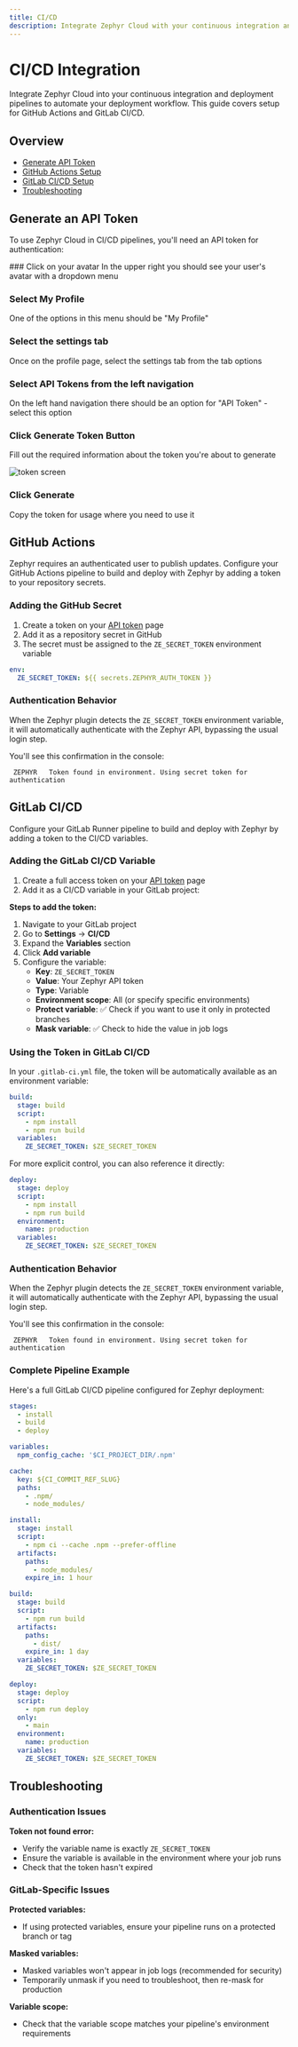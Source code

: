 ```yaml
---
title: CI/CD
description: Integrate Zephyr Cloud with your continuous integration and deployment pipelines
---
```



# CI/CD Integration

Integrate Zephyr Cloud into your continuous integration and deployment pipelines to automate your deployment workflow. This guide covers setup for GitHub Actions and GitLab CI/CD.

## Overview

- [Generate API Token](#generate-an-api-token)
- [GitHub Actions Setup](#github-actions)
- [GitLab CI/CD Setup](#gitlab-cicd)
- [Troubleshooting](#troubleshooting)

## Generate an API Token

To use Zephyr Cloud in CI/CD pipelines, you'll need an API token for authentication:

<Steps>
### Click on your avatar
In the upper right you should see your user's avatar with a dropdown menu

### Select My Profile

One of the options in this menu should be "My Profile"

### Select the settings tab

Once on the profile page, select the settings tab from the tab options

### Select API Tokens from the left navigation

On the left hand navigation there should be an option for "API Token" - select this option

### Click Generate Token Button

Fill out the required information about the token you're about to generate

![token screen](../public/token-screen.webp)

### Click Generate

Copy the token for usage where you need to use it

</Steps>

## GitHub Actions

Zephyr requires an authenticated user to publish updates. Configure your GitHub Actions pipeline to build and deploy with Zephyr by adding a token to your repository secrets.

### Adding the GitHub Secret

1. Create a token on your [API token](https://app.zephyr-cloud.io/profile/settings/user-tokens) page
2. Add it as a repository secret in GitHub
3. The secret must be assigned to the `ZE_SECRET_TOKEN` environment variable

```yml title="pull_request.yml"
env:
  ZE_SECRET_TOKEN: ${{ secrets.ZEPHYR_AUTH_TOKEN }}
```

### Authentication Behavior

When the Zephyr plugin detects the `ZE_SECRET_TOKEN` environment variable, it will automatically authenticate with the Zephyr API, bypassing the usual login step.

You'll see this confirmation in the console:

```shell
 ZEPHYR   Token found in environment. Using secret token for authentication
```

## GitLab CI/CD

Configure your GitLab Runner pipeline to build and deploy with Zephyr by adding a token to the CI/CD variables.

### Adding the GitLab CI/CD Variable

1. Create a full access token on your [API token](https://app.zephyr-cloud.io/profile/settings/user-tokens) page
2. Add it as a CI/CD variable in your GitLab project:

**Steps to add the token:**

1. Navigate to your GitLab project
2. Go to **Settings** → **CI/CD**
3. Expand the **Variables** section
4. Click **Add variable**
5. Configure the variable:
   - **Key**: `ZE_SECRET_TOKEN`
   - **Value**: Your Zephyr API token
   - **Type**: Variable
   - **Environment scope**: All (or specify specific environments)
   - **Protect variable**: ✅ Check if you want to use it only in protected branches
   - **Mask variable**: ✅ Check to hide the value in job logs

### Using the Token in GitLab CI/CD

In your `.gitlab-ci.yml` file, the token will be automatically available as an environment variable:

```yml title=".gitlab-ci.yml"
build:
  stage: build
  script:
    - npm install
    - npm run build
  variables:
    ZE_SECRET_TOKEN: $ZE_SECRET_TOKEN
```

For more explicit control, you can also reference it directly:

```yml title=".gitlab-ci.yml"
deploy:
  stage: deploy
  script:
    - npm install
    - npm run build
  environment:
    name: production
  variables:
    ZE_SECRET_TOKEN: $ZE_SECRET_TOKEN
```

### Authentication Behavior

When the Zephyr plugin detects the `ZE_SECRET_TOKEN` environment variable, it will automatically authenticate with the Zephyr API, bypassing the usual login step.

You'll see this confirmation in the console:

```shell
 ZEPHYR   Token found in environment. Using secret token for authentication
```

### Complete Pipeline Example

Here's a full GitLab CI/CD pipeline configured for Zephyr deployment:

```yml title=".gitlab-ci.yml"
stages:
  - install
  - build
  - deploy

variables:
  npm_config_cache: '$CI_PROJECT_DIR/.npm'

cache:
  key: ${CI_COMMIT_REF_SLUG}
  paths:
    - .npm/
    - node_modules/

install:
  stage: install
  script:
    - npm ci --cache .npm --prefer-offline
  artifacts:
    paths:
      - node_modules/
    expire_in: 1 hour

build:
  stage: build
  script:
    - npm run build
  artifacts:
    paths:
      - dist/
    expire_in: 1 day
  variables:
    ZE_SECRET_TOKEN: $ZE_SECRET_TOKEN

deploy:
  stage: deploy
  script:
    - npm run deploy
  only:
    - main
  environment:
    name: production
  variables:
    ZE_SECRET_TOKEN: $ZE_SECRET_TOKEN
```

## Troubleshooting

### Authentication Issues

**Token not found error:**

- Verify the variable name is exactly `ZE_SECRET_TOKEN`
- Ensure the variable is available in the environment where your job runs
- Check that the token hasn't expired

### GitLab-Specific Issues

**Protected variables:**

- If using protected variables, ensure your pipeline runs on a protected branch or tag

**Masked variables:**

- Masked variables won't appear in job logs (recommended for security)
- Temporarily unmask if you need to troubleshoot, then re-mask for production

**Variable scope:**

- Check that the variable scope matches your pipeline's environment requirements

